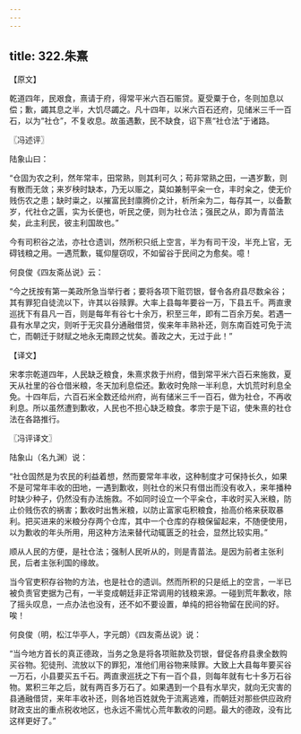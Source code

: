 ```yaml
---
---
---
```

title: 322.朱熹
---



【原文】

乾道四年，民艰食，熹请于府，得常平米六百石赈贷。夏受粟于仓，冬则加息以偿；歉，蠲其息之半，大饥尽蠲之。凡十四年，以米六百石还府，见储米三千一百石，以为“社仓”，不复收息。故虽遇歉，民不缺食，诏下熹“社仓法”于诸路。

〖冯述评〗

陆象山曰：

“仓固为农之利，然年常丰，田常熟，则其利可久；苟非常熟之田，一遇岁歉，则有散而无敛；来岁秧时缺本，乃无以赈之，莫如兼制平籴一仓，丰时籴之，使无价贱伤农之患；缺时粜之，以摧富民封廪腾价之计，析所籴为二，每存其一，以备歉岁，代社仓之匮，实为长便也，听民之便，则为社仓法；强民之从，即为青苗法矣，此主利民，彼主利国故也。”

今有司积谷之法，亦社仓遗训，然所积只纸上空言，半为有司干没，半充上官，无碍钱粮之用。一遇荒歉，辄仰屋窃叹，不如留谷于民间之为愈矣。噫！

何良俊《四友斋丛说》云：

“今之抚按有第一美政所急当举行者；要将各项下赃罚银，督令各府县尽数籴谷；其有罪犯自徒流以下，许其以谷赎罪。大率上县每年要谷一万，下县五千。两直隶巡抚下有县凡一百，则是每年有谷七十余万，积至三年，即有二百余万矣。若遇一县有水旱之灾，则听于无灾县分通融借贷，俟来年丰熟补还，则东南百姓可免于流亡，而朝迁于财赋之地永无南顾之忧矣。善政之大，无过于此！”

【译文】

宋孝宗乾道四年，人民缺乏粮食，朱熹求救于州府，借到常平米六百石来施救，夏天从社里的谷仓借米粮，冬天加利息偿还。歉收时免除一半利息，大饥荒时利息全免。十四年后，六百石米全数还给州府，尚有储米三千一百石，做为社仓，不再收利息。所以虽然遭到歉收，人民也不担心缺乏粮食。孝宗于是下诏，使朱熹的社仓法在各路推行。

〖冯评译文〗

陆象山（名九渊）说：

“社仓固然是为农民的利益着想，然而要常年丰收，这种制度才可保持长久，如果不是可常年丰收的田地，一遇到歉收，则社仓的米只有借出而没有收入，来年播种时缺少种子，仍然没有办法施救。不如同时设立一个平籴仓，丰收时买入米粮，防止价贱伤农的祸害；歉收时出售米粮，以防止富家屯积粮食，抬高价格来获取暴利。把买进来的米粮分存两个仓库，其中一个仓库的存粮保留起来，不随便使用，以为歉收的年头所用，用这种方法来替代动辄匮乏的社会，显然比较实用。”

顺从人民的方便，是社仓法；强制人民听从的，则是青苗法。是因为前者主张利民，后者主张利国的缘故。

当今官吏积存谷物的方法，也是社仓的遗训。然而所积的只是纸上的空言，一半已被负责官吏据为己有，一半变成朝廷非正常调用的钱粮来源。一碰到荒年歉收，除了摇头叹息，一点办法也没有，还不如不要设置，单纯的把谷物留在民间的好。唉！

何良俊（明，松江华亭人，字元朗）《四友斋丛说》说：

“当今地方首长的真正德政，当务之急是将各项赃款及罚银，督促各府县隶全数购买谷物。犯徒刑、流放以下的罪犯，准他们用谷物来赎罪。大致上大县每年要买谷一万石，小县要买五千石。两直隶巡抚之下有一百个县，则每年就有七十多万石谷物。累积三年之后，就有两百多万石了。如果遇到一个县有水旱灾，就向无灾害的县通融借贷，来年丰收补还，则各地百姓就免于流离逃难，而朝廷对那些供应政府财政支出的重点税收地区，也永远不需忧心荒年歉收的问题。最大的德政，没有比这样更好了。”